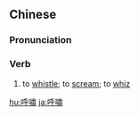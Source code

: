 {{also|呼啸}}
==Chinese==
{{zh-forms|s=呼啸}}

===Pronunciation===
{{zh-pron
|m=hūxiào
|c=fu1 siu3
|cat=v
}}

===Verb===
{{zh-verb}}

# to [[whistle]]; to [[scream]]; to [[whiz]]

{{zh-cat|Advanced}}

[[hu:呼嘯]]
[[ja:呼嘯]]